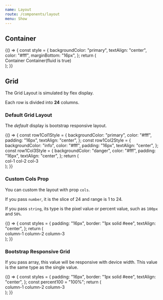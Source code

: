```yaml
---
name: Layout
route: /components/layout
menu: Show
---
```



## Container

<Playground>
  {() => {
    const style = {
      backgroundColor: "primary",
      textAlign: "center",
      color: "#fff",
      marginBottom: "16px",
    };
    return (
      <div>
        <Container style={style}>Container</Container>
        <Container style={style} fluid>
          Container(fluid is true)
        </Container>
      </div>
    );
  }}
</Playground>

## Grid

The Grid Layout is simulated by flex display.

Each row is divided into **24** columns.

### Default Grid Layout

The _default_ display is bootstrap responsive layout.

<Playground>
  {() => {
    const row1Col1Style = {
      backgroundColor: "primary",
      color: "#fff",
      padding: "16px",
      textAlign: "center",
    };
    const row1Col2Style = {
      backgroundColor: "info",
      color: "#fff",
      padding: "16px",
      textAlign: "center",
    };
    const row1Col3Style = {
      backgroundColor: "danger",
      color: "#fff",
      padding: "16px",
      textAlign: "center",
    };
    return (
      <div>
        <Row>
          <ColItem style={row1Col1Style}>col-1</ColItem>
          <ColItem style={row1Col2Style}>col-2</ColItem>
          <ColItem style={row1Col3Style}>col-3</ColItem>
        </Row>
      </div>
    );
  }}
</Playground>

### Custom Cols Prop

You can custom the layout with prop `cols`.

If you pass `number`, it is the slice of 24 and range is 1 to 24.

If you pass `string`, its type is the pixel value or percent value, such as `100px` and `50%`.

<Playground>
  {() => {
    const styles = {
      padding: "16px",
      border: "1px solid #eee",
      textAlign: "center",
    };
    return (
      <div>
        <Row>
          <ColItem style={styles} cols={6}>
            column-1
          </ColItem>
          <ColItem style={styles} cols={6}>
            column-2
          </ColItem>
          <ColItem style={styles} cols={12}>
            column-3
          </ColItem>
        </Row>
      </div>
    );
  }}
</Playground>

### Bootstrap Responsive Grid

If you pass array, this value will be responsive with device width. This value is the same type as the single value.

<Playground>
  {() => {
    const styles = {
      padding: "16px",
      border: "1px solid #eee",
      textAlign: "center",
    };
    const percent100 = "100%";
    return (
      <div>
        <Row>
          <ColItem style={styles} cols={[percent100, 6, 6]}>
            column-1
          </ColItem>
          <ColItem style={styles} cols={[percent100, 18, 6]}>
            column-2
          </ColItem>
          <ColItem style={styles} cols={[percent100, 24, 12]}>
            column-3
          </ColItem>
        </Row>
      </div>
    );
  }}
</Playground>
